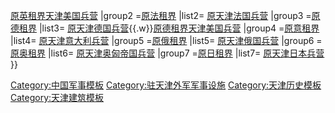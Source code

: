 {{Navbox
|name  = 天津市原有兵营
|title = 天津市原有兵营
|image =
|above =  
|group1 = [[天津英租界|原英租界]]
|list1 = [[原天津英国兵营]]{{.w}}[[原天津美国兵营 (英租界)|原英租界天津美国兵营]]
|group2 =[[天津法租界|原法租界]] 
|list2=  [[原天津法国兵营]]
|group3 =[[天津德租界|原德租界]] 
|list3=  [[原天津德国兵营]]{{.w}}[[原天津美国兵营 (德租界)|原德租界天津美国兵营]]
|group4 =[[天津意租界|原意租界]]
|list4=  [[原天津意大利兵营]]
|group5 =[[天津俄租界|原俄租界]] 
|list5=  [[原天津俄国兵营]]
|group6 =[[天津奥租界|原奥租界]] 
|list6=  [[原天津奥匈帝国兵营]]
|group7 =[[天津日租界|原日租界]] 
|list7=  [[海光寺|原天津日本兵营]]
}}
<noinclude>
[[Category:中国军事模板]]
[[Category:驻天津外军军事设施]]
[[Category:天津历史模板]]
[[Category:天津建筑模板]]
</noinclude>